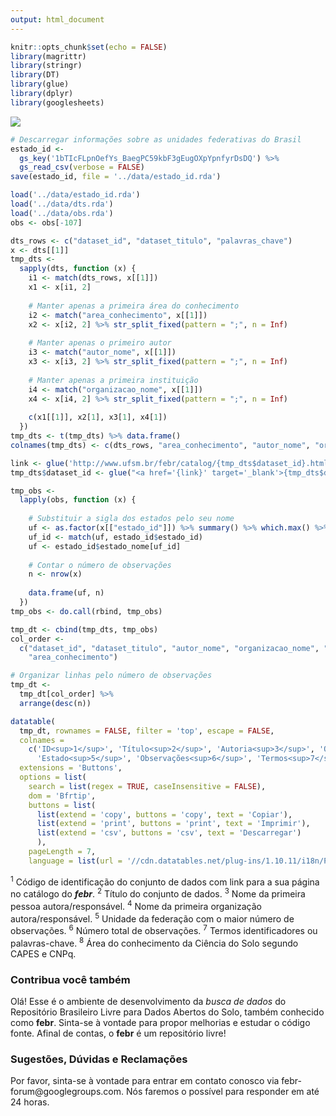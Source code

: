 ```yaml
---
output: html_document
---
```


```r
knitr::opts_chunk$set(echo = FALSE)
library(magrittr)
library(stringr)
library(DT)
library(glue)
library(dplyr)
library(googlesheets)
```

<a href="http://www.ufsm.br/febr/" target="_blank">
  <img src="logo.png" style="border:none;max-width:100%;">
</a>

```r
# Descarregar informações sobre as unidades federativas do Brasil
estado_id <-
  gs_key('1bTIcFLpnOefYs_BaegPC59kbF3gEugOXpYpnfyrDsDQ') %>% 
  gs_read_csv(verbose = FALSE)
save(estado_id, file = '../data/estado_id.rda')
```

```r
load('../data/estado_id.rda')
load('../data/dts.rda')
load('../data/obs.rda')
obs <- obs[-107]
```

```r
dts_rows <- c("dataset_id", "dataset_titulo", "palavras_chave") 
x <- dts[[1]]
tmp_dts <- 
  sapply(dts, function (x) {
    i1 <- match(dts_rows, x[[1]])
    x1 <- x[i1, 2]
    
    # Manter apenas a primeira área do conhecimento
    i2 <- match("area_conhecimento", x[[1]])
    x2 <- x[i2, 2] %>% str_split_fixed(pattern = ";", n = Inf)
    
    # Manter apenas o primeiro autor
    i3 <- match("autor_nome", x[[1]])
    x3 <- x[i3, 2] %>% str_split_fixed(pattern = ";", n = Inf)
    
    # Manter apenas a primeira instituição
    i4 <- match("organizacao_nome", x[[1]])
    x4 <- x[i4, 2] %>% str_split_fixed(pattern = ";", n = Inf)
    
    c(x1[[1]], x2[1], x3[1], x4[1])
  })
tmp_dts <- t(tmp_dts) %>% data.frame()
colnames(tmp_dts) <- c(dts_rows, "area_conhecimento", "autor_nome", "organizacao_nome")
```

```r
link <- glue('http://www.ufsm.br/febr/catalog/{tmp_dts$dataset_id}.html')
tmp_dts$dataset_id <- glue("<a href='{link}' target='_blank'>{tmp_dts$dataset_id}</a>")
```

```r
tmp_obs <-
  lapply(obs, function (x) {
    
    # Substituir a sigla dos estados pelo seu nome
    uf <- as.factor(x[["estado_id"]]) %>% summary() %>% which.max() %>% names()
    uf_id <- match(uf, estado_id$estado_id)
    uf <- estado_id$estado_nome[uf_id]
    
    # Contar o número de observações
    n <- nrow(x)
    
    data.frame(uf, n)
  })
tmp_obs <- do.call(rbind, tmp_obs)
```

```r
tmp_dt <- cbind(tmp_dts, tmp_obs)
col_order <- 
  c("dataset_id", "dataset_titulo", "autor_nome", "organizacao_nome", "uf", "n", "palavras_chave",
    "area_conhecimento")

# Organizar linhas pelo número de observações
tmp_dt <- 
  tmp_dt[col_order] %>% 
  arrange(desc(n))
```

```r
datatable(
  tmp_dt, rownames = FALSE, filter = 'top', escape = FALSE,
  colnames = 
    c('ID<sup>1</sup>', 'Título<sup>2</sup>', 'Autoria<sup>3</sup>', 'Organização<sup>4</sup>',
      'Estado<sup>5</sup>', 'Observações<sup>6</sup>', 'Termos<sup>7</sup>', 'Área<sup>8</sup>'),
  extensions = 'Buttons',
  options = list(
    search = list(regex = TRUE, caseInsensitive = FALSE),
    dom = 'Bfrtip',
    buttons = list(
      list(extend = 'copy', buttons = 'copy', text = 'Copiar'),
      list(extend = 'print', buttons = 'print', text = 'Imprimir'),
      list(extend = 'csv', buttons = 'csv', text = 'Descarregar')
      ),
    pageLength = 7,
    language = list(url = '//cdn.datatables.net/plug-ins/1.10.11/i18n/Portuguese-Brasil.json')))
```

^1^ Código de identificação do conjunto de dados com link para a sua página no catálogo do ***febr***. ^2^ Título do conjunto de dados. ^3^ Nome da primeira pessoa autora/responsável. ^4^ Nome da primeira organização autora/responsável. ^5^ Unidade da federação com o maior número de observações. ^6^ Número total de observações. ^7^ Termos identificadores ou palavras-chave. ^8^ Área do conhecimento da Ciência do Solo segundo CAPES e CNPq.

### Contribua você também {-}

Olá! Esse é o ambiente de desenvolvimento da *busca de dados* do Repositório Brasileiro Livre para Dados 
Abertos do Solo, também conhecido como **febr**. Sinta-se à vontade para propor melhorias e estudar o código 
fonte. Afinal de contas, o **febr** é um repositório livre!

### Sugestões, Dúvidas e Reclamações {-}

Por favor, sinta-se à vontade para entrar em contato conosco via febr-forum@googlegroups.com. Nós faremos o possível para responder em até 24 horas.
